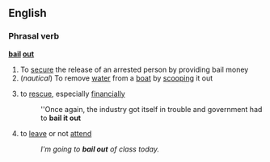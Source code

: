 ==English==
===Phrasal verb===
'''[[bail]] [[out]]'''

# To [[secure]] the release of an arrested person by providing bail money
#(''nautical'') To remove [[water]] from a [[boat]] by [[scooping]] it out
#{{idiom}} to [[rescue]], especially [[financially]]
#:''Once again, the industry got itself in trouble and government had to '''bail it out'''
#{{slang}} to [[leave]] or not [[attend]]
#:''I'm going to '''bail out''' of class today.''